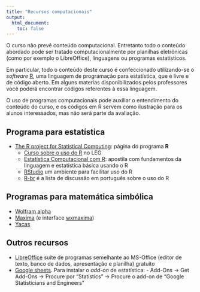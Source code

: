 ```yaml
---
title: "Recursos computacionais"
output:
  html_document:
    toc: false
---
```


O curso não prevê conteúdo computacional. Entretanto todo o conteúdo
abordado pode ser tratado computacionalmente por planilhas eletrônicas
(como por exemplo o LibreOffice), linguagens ou programas estatísticos.

Em particular, todo o conteúdo deste curso é confeccionado utilizando-se
o *software* [R](http://www.r-project.org), uma linguagem de programação
para estatística, que é livre e de código aberto. Em alguns materias
disponibilizados pelos professores você poderá encontrar códigos
referentes à essa linguagem.

O uso de programas computacionais pode auxiliar o entendimento do
conteúdo do curso, e os códigos em R servem como ilustração para os
alunos interessados, mas não será parte da avaliação.

## Programa para estatística

- [The R project for Statistical Computing](http://www.r-project.org):
  página do programa **R**
  - [Curso sobre o uso do
  R](http://leg.ufpr.br/doku.php/sofware:material-r) no LEG
  - [Estatística Computacional com R](http://cursos.leg.ufpr.br/ecr/):
    apostila com fundamentos da linguagem e estatística básica usando o
    R
  - [RStudio](http://www.rstudio.org) um ambiente para facilitar
  uso do R
  - [R-br](https://listas.inf.ufpr.br/cgi-bin/mailman/listinfo/r-br)
  é a lista de discussão em português sobre o uso do R

## Programas para matemática simbólica

- [Wolfram alpha](http://www.wolframalpha.com)
- [Maxima](http://maxima.sourceforge.net) (e interface
  [wxmaxima](http://andrejv.github.com/wxmaxima/))
- [Yacas](http://yacas.sourceforge.net)

## Outros recursos

- [LibreOffice](https://pt-br.libreoffice.org) suíte de programas
  semelhante ao MS-Office (editor de texto, banco de dados, apresentação
  e planilha) gratuito
- [Google sheets](https://www.google.com/sheets/about). Para instalar o
  *add-on* de estatística:
        - Add-Ons -> Get Add-Ons -> Procure por "Statistics" -> Procure
          o add-on de "Google Statisticians and Engineers"
